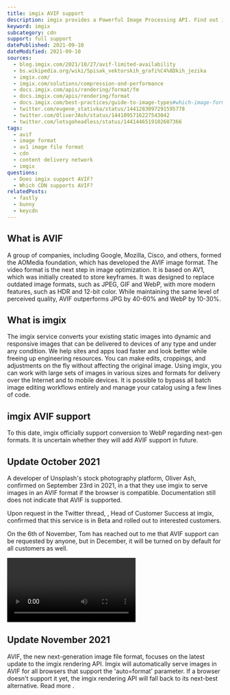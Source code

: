 ```yaml
---
title: imgix AVIF support
description: imgix provides a Powerful Image Processing API. Find out if you can use AVIF images in imgix.
keyword: imgix
subcategory: cdn
support: full support
datePublished: 2021-09-10
dateModified: 2021-09-10
sources:
  - blog.imgix.com/2021/10/27/avif-limited-availability
  - bs.wikipedia.org/wiki/Spisak_vektorskih_grafi%C4%8Dkih_jezika
  - imgix.com/
  - imgix.com/solutions/compression-and-performance
  - docs.imgix.com/apis/rendering/format/fm
  - docs.imgix.com/apis/rendering/format
  - docs.imgix.com/best-practices/guide-to-image-types#which-image-formats-can-be-served-with-imgix
  - twitter.com/eugene_stativka/status/1441283097291595778
  - twitter.com/OliverJAsh/status/1441095716227543042
  - twitter.com/letsgoheadless/status/1441446519102607366
tags:
  - avif
  - image format
  - av1 image file format
  - cdn
  - content delivery network
  - imgix
questions:
  - Does imgix support AVIF?
  - Which CDN supports AVIF?
relatedPosts:
  - fastly
  - bunny
  - keycdn
---
```


## What is AVIF

A group of companies, including Google, Mozilla, Cisco, and others, formed the AOMedia foundation, which has developed the AVIF image format. The video format is the next step in image optimization. It is based on AV1, which was initially created to store keyframes. It was designed to replace outdated image formats, such as JPEG, GIF and WebP, with more modern features, such as HDR and 12-bit color. While maintaining the same level of perceived quality, AVIF outperforms JPG by 40-60% and WebP by 10-30%.

## What is imgix

The imgix service converts your existing static images into dynamic and responsive images that can be delivered to devices of any type and under any condition. We help sites and apps load faster and look better while freeing up engineering resources. You can make edits, croppings, and adjustments on the fly without affecting the original image. Using imgix, you can work with large sets of images in various sizes and formats for delivery over the Internet and to mobile devices. It is possible to bypass all batch image editing workflows entirely and manage your catalog using a few lines of code.

## imgix AVIF support

To this date, imgix officially support conversion to WebP regarding next-gen formats. It is uncertain whether they will add AVIF support in future.

## Update October 2021

A developer of Unsplash's stock photography platform, Oliver Ash, confirmed on September 23rd in 2021, in a <Link href="twitter.com/eugene_stativka/status/1441283097291595778" text="tweet"/> that they use imgix to serve images in an AVIF format if the browser is compatible. Documentation still does not indicate that AVIF is supported.

Upon request in the Twitter thread, <Link href="twitter.com/letsgoheadless" text="Tom Dale"/>, Head of Customer Success at imgix, confirmed that this service is in Beta and rolled out to interested customers.

<Quote
  author="Tom Dale"
  source="twitter.com/letsgoheadless/status/1441446519102607366"
  text="Hi Eugene, ya, it is beta and we are rolling it out to customers that want to opt-in. We will be bringing it to all as well.doing opt-ins first. I can get you added to the onefootball & imgix shared slack channel we have and talk about opting in there."
/>

On the 6th of November, Tom has reached out to me that AVIF support can be requested by anyone, but in December, it will be turned on by default for all customers as well.

<Video
  id="ouUgppbKvlk"
  length="02:45"
  title="Announcing AVIF at imgix"
  description="An exciting update to the imgix rendering API puts AVIF, the new next-gen image file format, front and center. Learn in this video why AVIF is so exciting from Alfonso, the imgix engineering team leader that worked on bringing this file format to auto=format."
/>

## Update November 2021

AVIF, the new next-generation image file format, focuses on the latest update to the imgix rendering API. Imgix will automatically serve images in AVIF for all browsers that support the 'auto=format' parameter. If a browser doesn't support it yet, the imgix rendering API will fall back to its next-best alternative. Read more <Link href="blog.imgix.com/2021/10/27/avif-limited-availability" text="in the new official article"/>.
